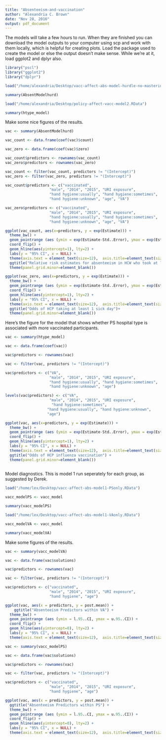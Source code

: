 ```yaml
---
title: "Absenteeism-and-vaccination"
author: "Alexandria C. Brown"
date: "Nov 28, 2016"
output: pdf_document
---
```

The models will take a few hours to run.  When they are finished 
you can download the model outputs to your computer using scp
and work with them locally, which is helpful for creating plots.
Load the package used to create the
model or else the output doesn't make sense. While we're at it, load 
ggplot2 and dplyr also.

```r
library("pscl")
library("ggplot2")
library("dplyr")

load("/home/alexandria/Desktop/vacc-affect-abs-model-hurdle-no-masterid.RData")

summary(AbsentModelhurd)

load("/home/alexandria/Desktop/policy-affect-vacc-model2.RData")

summary(htype_model)     

```

Make some nice figures of the results.  

```r
vac <- summary(AbsentModelhurd)

vac_count <- data.frame(coef(vac)$count)

vac_zero <- data.frame(coef(vac)$zero)

vac_count$predictors <- rownames(vac_count)
vac_zero$predictors <- rownames(vac_zero)

vac_count <- filter(vac_count, predictors != "(Intercept)")
vac_zero <- filter(vac_zero, predictors != "(Intercept)")

vac_count$predictors <- c("vaccinated", 
                    "male", "2014", "2015", "URI exposure", 
                    "hand hygiene:usually", "hand hygiene:sometimes",
                    "hand hygiene:unknown", "age", "VA")

vac_zero$predictors <- c("vaccinated", 
                    "male", "2014", "2015", "URI exposure", 
                    "hand hygiene:usually", "hand hygiene:sometimes",
                    "hand hygiene:unknown", "age", "VA")

ggplot(vac_count, aes(x=predictors, y = exp(Estimate))) +                                                   
  theme_bw() + 
  geom_pointrange (aes (ymin = exp(Estimate-Std..Error), ymax = exp(Estimate+Std..Error))) +              
  coord_flip() +               
  geom_hline(aes(yintercept=1), lty=2) +           
  labs(y = "95% CI", x = NULL) +                 
  theme(axis.text = element_text(size=12),  axis.title=element_text(size=14,face="bold")) +
  ggtitle("Relative risk estimates for absenteeism in HCW who took at least 1 sick day")+
  theme(panel.grid.minor=element_blank())

ggplot(vac_zero, aes(x=predictors, y = exp(Estimate))) +                                                   
  theme_bw() + 
  geom_pointrange (aes (ymin = exp(Estimate-Std..Error), ymax = exp(Estimate+Std..Error))) +              
  coord_flip() +               
  geom_hline(aes(yintercept=1), lty=2) +           
  labs(y = "95% CI", x = NULL) +                 
  theme(axis.text = element_text(size=12),  axis.title=element_text(size=14,face="bold")) +
  ggtitle("Odds of HCP taking at least 1 sick day")+
  theme(panel.grid.minor=element_blank())

```

Here's the figure for the model that shows whether PS hospital type is associated 
with more vaccinated participants. 

```r
vac <- summary(htype_model)       

vac <- data.frame(coef(vac))

vac$predictors <- rownames(vac)

vac <- filter(vac, predictors != "(Intercept)")

vac$predictors <- c("VA", 
                    "male", "2014", "2015", "URI exposure", 
                    "hand hygiene:usually", "hand hygiene:sometimes",
                    "hand hygiene:unknown", "age")

levels(vac$predictors) <- c("VA", 
                    "male", "2014", "2015", "URI exposure", 
                     "hand hygiene:sometimes",
                   "hand hygiene:usually", "hand hygiene:unknown",
                   "age")

ggplot(vac, aes(x=predictors, y = exp(Estimate))) +                                                   
  theme_bw() + 
  geom_pointrange (aes (ymin = exp(Estimate-Std..Error), ymax = exp(Estimate+Std..Error))) +              
  coord_flip() +               
  geom_hline(aes(yintercept=1), lty=2) +           
  labs(y = "95% CI", x = NULL) +                 
  theme(axis.text = element_text(size=12),  axis.title=element_text(size=14,face="bold")) +
  ggtitle("Odds of HCP influenza vaccination") +
  theme(panel.grid.minor=element_blank())
   
```






















Model diagnostics.  This is model 1 run seperately for each group, as suggested by Derek.


```r
load("/home/lex/Desktop/vacc-affect-abs-model1-PSonly.RData")

vacc_modelPS <- vacc_model

summary(vacc_modelPS)

load("/home/lex/Desktop/vacc-affect-abs-model1-VAonly.RData")

vacc_modelVA <- vacc_model

summary(vacc_modelVA)     
```

Make some figures of the results.  

```r
vac <- summary(vacc_modelVA)

vac <- data.frame(vac$solutions)

vac$predictors <- rownames(vac)

vac <- filter(vac, predictors != "(Intercept)")

vac$predictors <- c("vaccinated",
                    "male", "2014", "2015", "URI exposure", 
                    "hand hygiene", "age")

ggplot(vac, aes(x = predictors, y = post.mean)) +     
    ggtitle("Absenteeism Predictors within VA") +
  theme_bw() + 
  geom_pointrange (aes (ymin = l.95..CI, ymax = u.95..CI)) +              
  coord_flip() +               
  geom_hline(aes(yintercept=0), lty=2) +           
  labs(y = "95% CI", x = NULL) +                 
  theme(axis.text = element_text(size=12),  axis.title=element_text(size=14,face="bold"))   

vac <- summary(vacc_modelPS)

vac <- data.frame(vac$solutions)

vac$predictors <- rownames(vac)

vac <- filter(vac, predictors != "(Intercept)")

vac$predictors <- c("vaccinated",
                    "male", "2014", "2015", "URI exposure", 
                    "hand hygiene", "age")

ggplot(vac, aes(x = predictors, y = post.mean)) +                                                   
  ggtitle("Absenteeism Predictors within PS") +
  theme_bw() + 
  geom_pointrange (aes (ymin = l.95..CI, ymax = u.95..CI)) +              
  coord_flip() +               
  geom_hline(aes(yintercept=0), lty=2) +           
  labs(y = "95% CI", x = NULL) +                 
  theme(axis.text = element_text(size=12),  axis.title=element_text(size=14,face="bold"))   
```

